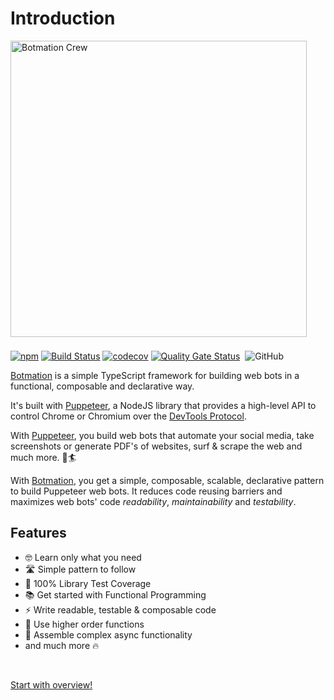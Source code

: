 # Introduction

<img src="banner/1556x379v2.png" alt="Botmation Crew" width="474" style="margin-bottom: .5rem" />

[![npm](https://img.shields.io/npm/v/botmation)](https://www.npmjs.com/package/botmation)
[![Build Status](https://travis-ci.com/mrWh1te/Botmation.svg?branch=master)](https://travis-ci.com/mrWh1te/Botmation)
[![codecov](https://img.shields.io/codecov/c/github/mrWh1te/Botmation/master?label=codecov)](https://codecov.io/gh/mrWh1te/Botmation)
[![Quality Gate Status](https://sonarcloud.io/api/project_badges/measure?project=mrWh1te_Botmation&metric=alert_status)](https://sonarcloud.io/dashboard?id=mrWh1te_Botmation)
[<img src="https://david-dm.org/mrWh1te/Botmation/status.svg" alt="" />](https://david-dm.org/mrWh1te/Botmation)
![GitHub](https://img.shields.io/github/license/mrWh1te/Botmation)

[Botmation](https://github.com/mrWh1te/Botmation) is a simple TypeScript framework for building web bots in a functional, composable and declarative way.

It's built with [Puppeteer](https://github.com/puppeteer/puppeteer), a NodeJS library that provides a high-level API to control Chrome or Chromium over the [DevTools Protocol](https://chromedevtools.github.io/devtools-protocol/).

With [Puppeteer](https://github.com/puppeteer/puppeteer), you build web bots that automate your social media, take screenshots or generate PDF's of websites, surf & scrape the web and much more. 🌊🏄

With [Botmation](https://github.com/mrWh1te/Botmation), you get a simple, composable, scalable, declarative pattern to build Puppeteer web bots. It reduces code reusing barriers and maximizes web bots' code *readability*, *maintainability* and *testability*.

## Features

- 🤓 Learn only what you need
- 🛣️ Simple pattern to follow
- 🥇 100% Library Test Coverage
- 📚 Get started with Functional Programming
- ⚡️ Write readable, testable & composable code
- 🏢 Use higher order functions
- 🧱 Assemble complex async functionality
- and much more 🔥

<br />

[Start with overview!](/overview)
